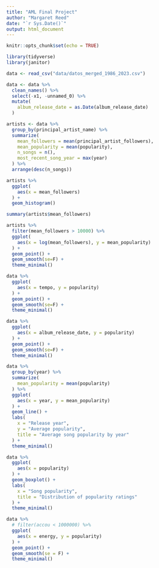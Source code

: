 ```yaml
---
title: "AML Final Project"
author: "Margaret Reed"
date: "`r Sys.Date()`"
output: html_document
---
```


```r
knitr::opts_chunk$set(echo = TRUE)
```

```r
library(tidyverse)
library(janitor)
```

```r
data <- read_csv("data/datos_merged_1986_2023.csv")
```

```r
data <- data %>%
  clean_names() %>%
  select(-x1, -unnamed_0) %>%
  mutate(
    album_release_date = as.Date(album_release_date)
  )
```


```r
artists <- data %>%
  group_by(principal_artist_name) %>%
  summarize(
    mean_followers = mean(principal_artist_followers),
    mean_popularity = mean(popularity),
    n_songs = n(),
    most_recent_song_year = max(year)
  ) %>%
  arrange(desc(n_songs))
```


```r
artists %>%
  ggplot(
    aes(x = mean_followers)
  ) +
  geom_histogram()

summary(artists$mean_followers)
```



```r
artists %>%
  filter(mean_followers > 10000) %>%
  ggplot(
    aes(x = log(mean_followers), y = mean_popularity)
  ) +
  geom_point() +
  geom_smooth(se=F) +
  theme_minimal()
```

```r
data %>%
  ggplot(
    aes(x = tempo, y = popularity)
  ) +
  geom_point() +
  geom_smooth(se=F) +
  theme_minimal()
```


```r
data %>%
  ggplot(
    aes(x = album_release_date, y = popularity)
  ) +
  geom_point() +
  geom_smooth(se=F) +
  theme_minimal()
```


```r
data %>%
  group_by(year) %>%
  summarize(
    mean_popularity = mean(popularity)
  ) %>%
  ggplot(
    aes(x = year, y = mean_popularity)
  ) +
  geom_line() +
  labs(
    x = "Release year",
    y = "Average popularity",
    title = "Average song popularity by year"
  ) +
  theme_minimal()
```


```r
data %>%
  ggplot(
    aes(x = popularity)
  ) +
  geom_boxplot() +
  labs(
    x = "Song popularity",
    title = "Distribution of popularity ratings"
  ) +
  theme_minimal()
```

```r
data %>%
  # filter(accou < 1000000) %>%
  ggplot(
    aes(x = energy, y = popularity)
  ) +
  geom_point() +
  geom_smooth(se = F) +
  theme_minimal()
```

